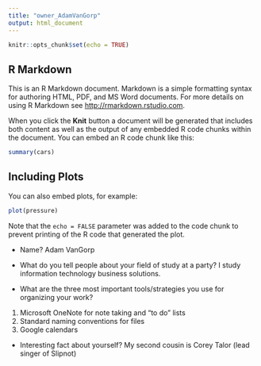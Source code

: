 ```yaml
---
title: "owner_AdamVanGorp"
output: html_document
---
```


```r
knitr::opts_chunk$set(echo = TRUE)
```

## R Markdown

This is an R Markdown document. Markdown is a simple formatting syntax for authoring HTML, PDF, and MS Word documents. For more details on using R Markdown see <http://rmarkdown.rstudio.com>.

When you click the **Knit** button a document will be generated that includes both content as well as the output of any embedded R code chunks within the document. You can embed an R code chunk like this:

```r
summary(cars)
```

## Including Plots

You can also embed plots, for example:

```r
plot(pressure)
```

Note that the `echo = FALSE` parameter was added to the code chunk to prevent printing of the R code that generated the plot.

- Name? 
Adam VanGorp

- What do you tell people about your field of study at a party? 
I study information technology business solutions.

- What are the three most important tools/strategies you use for organizing your      work? 
1. Microsoft OneNote for note taking and "to do" lists
2. Standard naming conventions for files
3. Google calendars 

- Interesting fact about yourself?
My second cousin is Corey Talor (lead singer of Slipnot)
